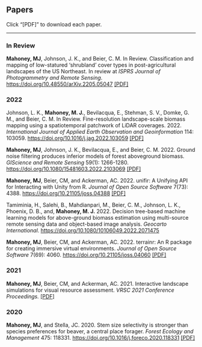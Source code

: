 <html>
<head><title>Papers</title></head>
<body>
    <h2>Papers</h2>
    Click "[PDF]" to download each paper.
    <hr>
    <h3>In Review</h3>
    <p><strong>Mahoney, MJ</strong>, Johnson, J. K., and Beier, C. M. In Review. Classification and mapping of low-statured 'shrubland' cover types in post-agricultural landscapes of the US Northeast. In review at <em>ISPRS Journal of Photogrammetry and Remote Sensing</em>. <a href="https://doi.org/10.48550/arXiv.2205.05047">https://doi.org/10.48550/arXiv.2205.05047</a> <a href='shrubland_2022.pdf'>[PDF]</a>
    </p>
    <h3>2022</h3>
    <p>Johnson, L. K., <strong>Mahoney, M. J.</strong>, Bevilacqua, E., Stehman, S. V., Domke, G. M., and Beier, C. M. In Review. Fine-resolution landscape-scale biomass mapping using a spatiotemporal patchwork of LiDAR coverages. 2022. <em>International Journal of Applied Earth Observation and Geoinformation</em> 114: 103059. <a href="https://doi.org/10.1016/j.jag.2022.103059">https://doi.org/10.1016/j.jag.2022.103059</a> <a href='lidar_agb_2022.pdf'>[PDF]</a></p>
    <p><strong>Mahoney, MJ</strong>, Johnson, J. K., Bevilacqua, E., and Beier, C. M. 2022. Ground noise filtering produces inferior models of forest aboveground biomass. <em>GIScience and Remote Sensing</em> 59(1): 1266-1280. <a href="https://doi.org/10.1080/15481603.2022.2103069">https://doi.org/10.1080/15481603.2022.2103069</a> <a href='groundfiltering_2022.pdf'>[PDF]</a>
    </p>
    <p><strong>Mahoney, MJ</strong>, Beier, CM, and Ackerman, AC. 2022. unifir: A Unifying API for Interacting with Unity from R. <em>Journal of Open Source Software</em> 7(73): 4388. <a href="https://doi.org/10.21105/joss.04388">https://doi.org/10.21105/joss.04388</a> <a href='unifir_2022.pdf'>[PDF]</a>
    </p>
    <p>
        Tamiminia, H., Salehi, B., Mahdianpari, M., Beier, C. M., Johnson, L. K., Phoenix, D. B., and, <strong>Mahoney, M. J.</strong> 2022. Decision tree-based machine learning models for above-ground biomass estimation using multi-source remote sensing data and object-based image analysis. <em>Geocarto International</em>. <a href="https://doi.org/10.1080/10106049.2022.2071475">https://doi.org/10.1080/10106049.2022.2071475</a>
    </p>
    <p><strong>Mahoney, MJ</strong>, Beier, CM, and Ackerman, AC. 2022. terrainr: An R package for creating immersive virtual environments. <em>Journal of Open Source Software</em> 7(69): 4060. <a href="https://doi.org/10.21105/joss.04060">https://doi.org/10.21105/joss.04060</a> <a href='terrainr_2022.pdf'>[PDF]</a>
    </p>
    <h3>2021</h3>
    <p><strong>Mahoney, MJ</strong>, Beier, CM, and Ackerman, AC. 2021. Interactive landscape simulations for visual resource assessment. <em>VRSC 2021 Conference Proceedings.</em> <a href='vrs_2021.pdf'>[PDF]</a>
    </p>
    <h3>2020</h3>
    <p>
        <strong>Mahoney, MJ</strong>, and Stella, JC. 2020. Stem size selectivity is stronger than species preferences for beaver, a central place forager. <em>Forest Ecology and Management</em> 475: 118331. <a href='https://doi.org/10.1016/j.foreco.2020.118331'>https://doi.org/10.1016/j.foreco.2020.118331</a> <a href='mahoney_stella_2020.pdf'>[PDF]</a>
    </p>
</body>
</html>

